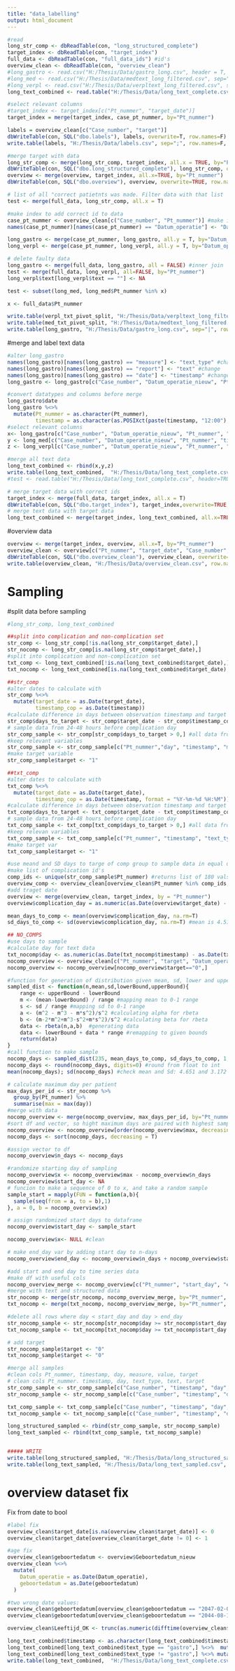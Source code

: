 ---
title: "data_labelling"
output: html_document
---

```{r}
#read
long_str_comp <- dbReadTable(con, "long_structured_complete")
target_index <- dbReadTable(con, "target_index")
full_data <- dbReadTable(con, "full_data_ids") #id's
overview_clean <- dbReadTable(con, "overview_clean")
#long_gastro <- read.csv("H:/Thesis/Data/gastro_long.csv", header = T, sep = "|")
#long_med <- read.csv("H:/Thesis/Data/medtext_long_filtered.csv", sep="|", header = T, quote = "")
#long_verpl <- read.csv("H:/Thesis/Data/verpltext_long_filtered.csv", sep="|", header=T)
long_text_combined <- read.table("H:/Thesis/Data/long_text_complete.csv", header=TRUE, sep="|")
```

```{r}
#select relevant columns
#target_index <- target_index[c("Pt_nummer", "target_date")]
target_index = merge(target_index, case_pt_nummer, by="Pt_nummer")

labels = overview_clean[c("Case_number", "target")]
dbWriteTable(con, SQL("dbo.labels"), labels, overwrite=T, row.names=F)
write.table(labels, "H:/Thesis/Data/labels.csv", sep=";", row.names=F, col.names = T)
```

```{r}
#merge target with data
long_str_comp <- merge(long_str_comp, target_index, all.x = TRUE, by="Pt_nummer")
dbWriteTable(con, SQL("dbo.long_structured_complete"), long_str_comp, overwrite=TRUE, row.names=FALSE)
overview <- merge(overview, target_index, all.x=TRUE, by="Pt_nummer")
dbWriteTable(con, SQL("dbo.overview"), overview, overwrite=TRUE, row.names=FALSE)
```

```{r}
# list of all "correct patietnts was made. Filter data with that list
test <- merge(full_data, long_str_comp, all.x = T)

#make index to add correct id to data
case_pt_nummer <- overview_clean[c("Case_number", "Pt_nummer")] #make index table
names(case_pt_nummer)[names(case_pt_nummer) == "Datum_operatie"] <- "Datum_operatie_nieuw" #change

long_gastro <- merge(case_pt_nummer, long_gastro, all.y = T, by="Datum_operatie_nieuw") #add identifiers
long_verpl <- merge(case_pt_nummer, long_verpl, all.y = T, by="Datum_operatie_nieuw") #add identifiers

# delete faulty data
long_gastro <- merge(full_data, long_gastro, all = FALSE) #inner join
test <- merge(full_data, long_verpl, all=FALSE, by="Pt_nummer")
long_verpl$text[long_verpl$text == ""] <- NA

test <- subset(long_med, long_med$Pt_nummer %in% x)

x <- full_data$Pt_nummer

write.table(verpl_txt_pivot_split, "H:/Thesis/Data/verpltext_long_filtered.csv", sep="|", row.names=FALSE, col.names = TRUE)
write.table(med_txt_pivot_split, "H:/Thesis/Data/medtext_long_filtered.csv", sep="|", row.names=FALSE, col.names = TRUE)
write.table(long_gastro, "H:/Thesis/Data/gastro_long.csv", sep="|", row.names=FALSE, col.names = TRUE)
```

#merge and label text data
```{r}
#alter long_gastro
names(long_gastro)[names(long_gastro) == "measure"] <- "text_type" #change
names(long_gastro)[names(long_gastro) == "report"] <- "text" #change
names(long_gastro)[names(long_gastro) == "date"] <- "timestamp" #change
long_gastro <- long_gastro[c("Case_number", "Datum_operatie_nieuw", "Pt_nummer", "timestamp", "text_type", "text", "measure_count")]

#convert datatypes and columns before merge
long_gastro$date
long_gastro %<>% 
  mutate(Pt_nummer = as.character(Pt_nummer),
         timestamp = as.character(as.POSIXct(paste(timestamp, "12:00"), format="%Y-%m-%d %H:%M:%S")))
#select relevant columns
x<- long_gastro[c("Case_number", "Datum_operatie_nieuw", "Pt_nummer", "timestamp", "text_type", "text")]
y <- long_med[c("Case_number", "Datum_operatie_nieuw", "Pt_nummer", "timestamp", "text_type", "text")]
z <- long_verpl[c("Case_number", "Datum_operatie_nieuw", "Pt_nummer", "timestamp", "text_type", "text")]

#merge all text data
long_text_combined <- rbind(x,y,z)
write.table(long_text_combined,  "H:/Thesis/Data/long_text_complete.csv", sep="|",row.names=F, col.names = T, qmethod = "double", fileEncoding="UTF-8")
#test <- read.table("H:/Thesis/Data/long_text_complete.csv", header=TRUE, sep="|")

# merge target data with correct ids
target_index <- merge(full_data, target_index, all.x = T)
dbWriteTable(con, SQL("dbo.target_index"), target_index,overwrite=TRUE, row.names=FALSE)
# merge text data with target data
long_text_combined <- merge(target_index, long_text_combined, all.x=TRUE, by="Pt_nummer")


```

#overview data
```{r}
overview <- merge(target_index, overview, all.x=T, by="Pt_nummer")
overview_clean <- overview[c("Pt_nummer", "target_date", "Case_number", "Geslacht", "Datum_operatie", "operatiejaar", "Leeftijd_OK", "Lengte", "Gewicht", "ASA", "Pneumonie_datum", "Naadlke_datum")]
dbWriteTable(con, SQL("dbo.overview_clean"), overview_clean, overwrite=T, row.names=F)
write.table(overview_clean, "H:/Thesis/Data/overview_clean.csv", row.names=F, col.names=T, sep="|")
```

# Sampling
#split data before sampling
```{r}
#long_str_comp, long_text_combined

##split into complication and non-complication set
str_comp <- long_str_comp[!is.na(long_str_comp$target_date),]
str_nocomp <- long_str_comp[is.na(long_str_comp$target_date),]
#split into complication and non-complication set
txt_comp <- long_text_combined[!is.na(long_text_combined$target_date),]
txt_nocomp <- long_text_combined[is.na(long_text_combined$target_date),]

##str_comp
#alter dates to calculate with
str_comp %<>%
  mutate(target_date = as.Date(target_date),
         timestamp_cop = as.Date(timestamp))
#calculate difference in days between observation timestamp and target date
str_comp$days_to_target <- str_comp$target_date - str_comp$timestamp_cop
# sample data from 24-48 hours before complication day
str_comp_sample <- str_comp[str_comp$days_to_target > 0,] #all data from before day of complication
#keep relevant variables
str_comp_sample <- str_comp_sample[c("Pt_nummer","day", "timestamp", "measure", "value" )]
#make target variable
str_comp_sample$target <- "1"

##txt_comp
#alter dates to calculate with
txt_comp %<>%
  mutate(target_date = as.Date(target_date),
         timestamp_cop = as.Date(timestamp, format = "%Y-%m-%d %H:%M"))
#calculate difference in days between observation timestamp and target date
txt_comp$days_to_target <- txt_comp$target_date - txt_comp$timestamp_cop
# sample data from 24-48 hours before complication day
txt_comp_sample <- txt_comp[txt_comp$days_to_target > 0,] #all data from before day of complication
#keep relevan variables
txt_comp_sample <- txt_comp_sample[c("Pt_nummer", "timestamp", "text_type", "text")]
#make target var
txt_comp_sample$target <- "1"

#use meand and SD days to targe of comp group to sample data in equal distribution for no comp group
#make list of complication id's
comp_ids <- unique(str_comp_sample$Pt_nummer) #returns list of 180 vals
overview_comp <- overview_clean[overview_clean$Pt_nummer %in% comp_ids,] #retrieve overview data for comp group
#add traget date
overview <- merge(overview_clean, target_index, by = "Pt_nummer")
overview$complication_day = as.numeric(as.Date(overview$target_date) - as.Date(overview$Datum_operatie))

mean_days_to_comp <- mean(overview$complication_day, na.rm=T)
sd_days_to_comp <- sd(overview$complication_day, na.rm=T) #mean is 4.514 sd is 3.098

## NO_COMPS
#use days to sample
#calculate day for text data
txt_nocomp$day <- as.numeric(as.Date(txt_nocomp$timestamp) - as.Date(txt_nocomp$Datum_operatie_nieuw))
nocomp_overview <- overview_clean[c("Pt_nummer", "target", "Datum_operatie")]
nocomp_overview <- nocomp_overview[nocomp_overview$target=="0",]

#function for generation of distribution given mean, sd, lower and upper bounds
sampled_dist <- function(n,mean,sd,lowerBound,upperBound){
    range <- upperBound - lowerBound
    m <- (mean-lowerBound) / range #mapping mean to 0-1 range
    s <- sd / range #mapping sd to 0-1 range
    a <- (m^2 - m^3 - m*s^2)/s^2 #calculating alpha for rbeta 
    b <- (m-2*m^2+m^3-s^2+m*s^2)/s^2 #calculating beta for rbeta
    data <- rbeta(n,a,b)  #generating data
    data <- lowerBound + data * range #remapping to given bounds
    return(data)
}
#call function to make sample
nocomp_days <- sampled_dist(235, mean_days_to_comp, sd_days_to_comp, 1, 14)
nocomp_days <- round(nocomp_days, digits=0) #round from float to int
mean(nocomp_days); sd(nocomp_days) #check mean and Sd: 4.651 and 3.172 (compared to 4.514 and 3.098)

# calculate maximum day per patient
max_days_per_id <- str_nocomp %>% 
  group_by(Pt_nummer) %>% 
  summarise(max = max(day))
#merge with data
nocomp_overview <- merge(nocomp_overview, max_days_per_id, by="Pt_nummer")
#sort df and vector, so hight maximum days are paired with highest sampled days
nocomp_overview <- nocomp_overview[order(nocomp_overview$max, decreasing = T),]
nocomp_days <- sort(nocomp_days, decreasing = T)

#assign vector to df
nocomp_overview$n_days <- nocomp_days

#randomize starting day of sampling
nocomp_overview$x <- nocomp_overview$max - nocomp_overview$n_days
nocomp_overview$start_day <- NA
# funcion to make a sequence of 0 to x, and take a random sample
sample_start = mapply(FUN = function(a,b){
  sample(seq(from = a, to = b),1)
}, a = 0, b = nocomp_overview$x)

# assign randomized start days to dataframe
nocomp_overview$start_day <- sample_start

nocomp_overview$x<- NULL #clean

# make end_day var by adding start day to n-days
nocomp_overview$end_day <- nocomp_overview$n_days + nocomp_overview$start_day

#add start and end day to time series data
#make df with useful cols
nocomp_overview_merge <- nocomp_overview[c("Pt_nummer", "start_day", "end_day")]
#merge with text and structured data
str_nocomp <- merge(str_nocomp, nocomp_overview_merge, by="Pt_nummer", all=T)
txt_nocomp <- merge(txt_nocomp, nocomp_overview_merge, by="Pt_nummer", all=T)

#delete all rows where day < start_day and day > end_day
str_nocomp_sample <- str_nocomp[str_nocomp$day >= str_nocomp$start_day & str_nocomp$day <= str_nocomp$end_day,]
txt_nocomp_sample <- txt_nocomp[txt_nocomp$day >= txt_nocomp$start_day & txt_nocomp$day <= txt_nocomp$end_day,]

# add target
str_nocomp_sample$target <- "0"
txt_nocomp_sample$target <- "0"

#merge all samples
#clean cols Pt_nummer, timestamp, day, measure, value, target
# clean cols Pt_nummer. timestamp, day, text_type, text, target
str_comp_sample <- str_comp_sample[c("Case_number", "timestamp", "day", "measure", "value", "target")]
str_nocomp_sample <- str_nocomp_sample[c("Case_number", "timestamp", "day", "measure", "value", "target")]

txt_comp_sample <- txt_comp_sample[c("Case_number", "timestamp", "day", "text_type", "text", "target")]
txt_nocomp_sample <- txt_nocomp_sample[c("Case_number", "timestamp", "day", "text_type", "text", "target")]

long_structured_sampled <- rbind(str_comp_sample, str_nocomp_sample)
long_text_sampled <- rbind(txt_comp_sample, txt_nocomp_sample)


##### WRITE
write.table(long_structured_sampled, "H:/Thesis/Data/long_structured_sampled.csv", sep="|", row.names=FALSE, col.names = TRUE)
write.table(long_text_sampled, "H:/Thesis/Data/long_text_sampled.csv", sep="|", row.names=FALSE, col.names = TRUE)
```

# overview dataset  fix
Fix from date to bool
```{r}
#label fix
overview_clean$target_date[is.na(overview_clean$target_date)] <- 0
overview_clean$target_date[overview_clean$target_date != 0] <- 1

#age fix
overview_clean$geboortedatum <- overview$Geboortedatum_nieuw
overview_clean %<>%
  mutate(
    Datum_operatie = as.Date(Datum_operatie),
    geboortedatum = as.Date(geboortedatum)
  )

#two wrong date values:
overview_clean$geboortedatum[overview_clean$geboortedatum == "2047-02-06"] <- "1947-02-06"
overview_clean$geboortedatum[overview_clean$geboortedatum == "2044-08-14"] <- "1944-08-14"

overview_clean$Leeftijd_OK <- trunc(as.numeric(difftime(overview_clean$Datum_operatie, overview_clean$geboortedatum, units="weeks"))/52.25) #calculate age

```

```{r}
long_text_combined$timestamp <- as.character(long_text_combined$timestamp)
long_text_combined[long_text_combined$text_type == "gastro",] %<>%  mutate(timestamp = as.character(paste(timestamp, "12:00:00")))
long_text_combined[long_text_combined$text_type != "gastro",] %<>% mutate(timestamp = as.character(as.POSIXct(as.POSIXct(timestamp, format="%d-%m-%Y %H:%M"), format = "%Y-%m-%d %H:%M")))
write.table(long_text_combined,  "H:/Thesis/Data/long_text_complete.csv", sep="|",row.names=F, col.names = T, qmethod = "double", fileEncoding="UTF-8")
```

























